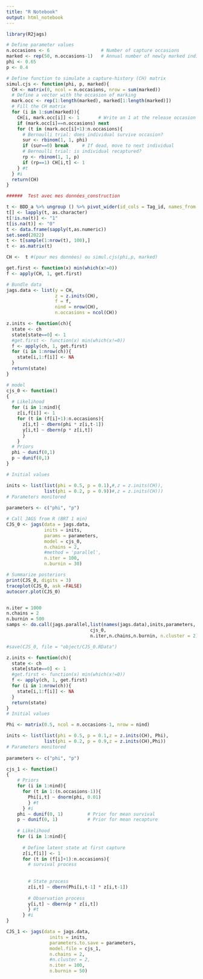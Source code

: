 ```yaml
---
title: "R Notebook"
output: html_notebook
---
```



```r
library(R2jags)
```

```r
# Define parameter values
n.occasions <- 6                   # Number of capture occasions
marked <- rep(50, n.occasions-1)   # Annual number of newly marked individuals
phi <- 0.65
p <- 0.4

# Define function to simulate a capture-history (CH) matrix
simul.cjs <- function(phi, p, marked){
  CH <- matrix(0, ncol = n.occasions, nrow = sum(marked))
  # Define a vector with the occasion of marking
  mark.occ <- rep(1:length(marked), marked[1:length(marked)])
  # Fill the CH matrix
  for (i in 1:sum(marked)){
    CH[i, mark.occ[i]] <- 1       # Write an 1 at the release occasion
    if (mark.occ[i]==n.occasions) next
    for (t in (mark.occ[i]+1):n.occasions){
      # Bernoulli trial: does individual survive occasion?
      sur <- rbinom(1, 1, phi)
      if (sur==0) break		# If dead, move to next individual 
      # Bernoulli trial: is individual recaptured? 
      rp <- rbinom(1, 1, p)
      if (rp==1) CH[i,t] <- 1
    } #t
  } #i
  return(CH)
}

```


```r

######  Test avec mes données_construction

t <- BDD_a %>% ungroup () %>% pivot_wider(id_cols = Tag_id, names_from = Year, values_from =Lake)
t[] <- lapply(t, as.character)
t[!is.na(t)] <- "1"
t[is.na(t)] <- "0"
t <- data.frame(sapply(t,as.numeric))
set.seed(2022)
t <- t[sample(1:nrow(t), 100),]
t <- as.matrix(t)
```

```r
CH <-  t #(pour mes données) ou simul.cjs(phi,p, marked)

get.first <- function(x) min(which(x!=0))
f <- apply(CH, 1, get.first)

# Bundle data
jags.data <- list(y = CH, 
                  z = z.inits(CH),
                  f = f, 
                  nind = nrow(CH), 
                  n.occasions = ncol(CH))
```

```r

z.inits <- function(ch){
  state <- ch
  state[state==0] <- 1
  #get.first <- function(x) min(which(x!=0))
  f <- apply(ch, 1, get.first)
  for (i in 1:nrow(ch)){
    state[i,1:f[i]] <- NA
  }
  return(state)
}

# model
cjs_0 <- function()
{
  # Likelihood
  for (i in 1:nind){
    z[i,f[i]] <- 1
    for (t in (f[i]+1):n.occasions){
      z[i,t] ~ dbern(phi * z[i,t-1])
      y[i,t] ~ dbern(p * z[i,t])
      }
    }
  # Priors
  phi ~ dunif(0,1)
  p ~ dunif(0,1)
}

# Initial values

inits <- list(list(phi = 0.5, p = 0.1),#,z = z.inits(CH)),
              list(phi = 0.2, p = 0.9))#,z = z.inits(CH)))
# Parameters monitored
  
parameters <- c("phi", "p")

```

```r
# Call JAGS from R (BRT 1 min)
CJS_0 <- jags(data = jags.data,
              inits = inits,
              params = parameters,
              model = cjs_0,
              n.chains = 2,
              #method = 'parallel',
              n.iter = 100,
              n.burnin = 30)

# Summarize posteriors
print(CJS_0, digits = 3)
traceplot(CJS_0, ask =FALSE)
autocorr.plot(CJS_0)


n.iter = 1000
n.chains = 2
n.burnin = 500
samps <- do.call(jags.parallel,list(names(jags.data),inits,parameters,
                               cjs_0,
                               n.iter,n.chains,n.burnin, n.cluster = 2))
```

```r
#save(CJS_0, file = "object/CJS_0.RData")
```

```r
z.inits <- function(ch){
  state <- ch
  state[state==0] <- 1
  #get.first <- function(x) min(which(x!=0))
  f <- apply(ch, 1, get.first)
  for (i in 1:nrow(ch)){
    state[i,1:f[i]] <- NA
  }
  return(state)
}
# Initial values

Phi <- matrix(0.5, ncol = n.occasions-1, nrow = nind)

inits <- list(list(phi = 0.5, p = 0.1,z = z.inits(CH), Phi),
              list(phi = 0.2, p = 0.9,z = z.inits(CH),Phi))
# Parameters monitored
  
parameters <- c("phi", "p")
```


```r


cjs_1 <- function()
{
    # Priors
    for (i in 1:nind){
      for (t in 1:(n.occasions-1)){
        Phi[i,t] ~ dnorm(phi, 0.01)
        } #t
      } #i
    phi ~ dunif(0, 1)         # Prior for mean survival
    p ~ dunif(0, 1)           # Prior for mean recapture
    
    # Likelihood 
    for (i in 1:nind){
      
      # Define latent state at first capture
      z[i,f[i]] <- 1
      for (t in (f[i]+1):n.occasions){
        # survival process
        
        
        # State process
        z[i,t] ~ dbern(Phi[i,t-1] * z[i,t-1])
        
        # Observation process
        y[i,t] ~ dbern(p * z[i,t])
        } #t
      } #i
}
```

```r
CJS_1 <- jags(data = jags.data, 
                inits = inits, 
                parameters.to.save = parameters, 
                model.file = cjs_1, 
                n.chains = 2, 
                #n.cluster = 2,
                n.iter = 100, 
                n.burnin = 50)
```

